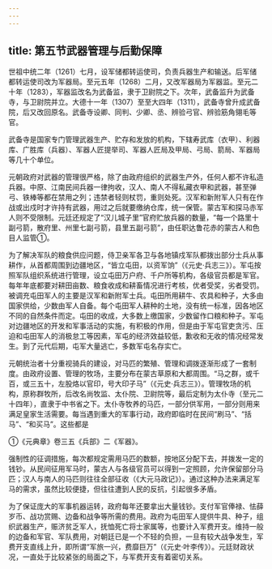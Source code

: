 ```yaml
---
---
---
```

title: 第五节武器管理与后勤保障
---



世祖中统二年（1261）七月，设军储都转运使司，负责兵器生产和输送。后军储都转运使司改为军器局。至元五年（1268）二月，又改军器局为军器监。至元二十年（1283），军器监改名为武备监，隶于卫尉院之下。次年，武备监升为武备寺，与卫尉院并立。大德十一年（1307）至至大四年（1311），武备寺曾升成武备院，后又改回原名。武备寺设卿、同判、少卿、丞、辨验弓官、辨验筋角翎毛等官。

武备寺是国家专门管理武器生产、贮存和发放的机构，下辖寿武库（衣甲）、利器库、广胜库（兵器）、军器人匠提举司、军器人匠局及甲局、弓局、箭局、军器局等几十个单位。

元朝政府对武器的管理很严格，除了由政府组织的武器生产外，任何人都不许私造兵器。中原、江南民间兵器一律拘收，汉人、南人不得私藏衣甲和武器，甚至弹弓、铁棒等都在禁用之列；违禁者轻则杖罚，重则处死。汉军和新附军人只有在作战或出戍时才许持有武器，用过之后就要缴纳仓库，统一保管。蒙古军和探马赤军人则不受限制。元廷还规定了“汉儿城子里”官府贮放兵器的数量，“每一个路里十副弓箭，散府里、州里七副弓箭，县里五副弓箭”，由任职达鲁花赤的蒙古人和色目人监管①。

为了解决军队的粮食供应问题，侍卫亲军各卫与各地镇戍军队都拨出部分士兵从事耕作，从首都周围到边疆地区，“皆立屯田，以资军饷”（《元史·兵志三》）。军屯按照军队组织系统进行管理，设立屯田万户府、千户所等机构，各级官员都是军官。每年年底都要对耕田亩数、粮食收成和耕畜情况进行考核，优者受奖，劣者受罚。被调充屯田军人的主要是汉军和新附军士兵。屯田所用耕牛、农具和种子，大多由国家供给，少数由军人自备。每个屯田军人耕种的土地，没有统一标准，因各地区不同的自然条件而定。屯田的收成，大多数上缴国家，少数留作口粮和种子。军屯对边疆地区的开发和军事活动的实施，有积极的作用，但是由于军屯官吏贪污、压迫和屯田军人的消极怠工等因素，军屯的经济效益较低，歉收和无收的情况经常发生。到了元代后期，屯军大量逃亡，多数军屯名存实亡。

元朝统治者十分重视骑兵的建设，对马匹的繁殖、管理和调拨逐渐形成了一套制度。由政府设置、管理的牧场，主要分布在蒙古草原和大都周围。“马之群，或千百，或三五十，左股烙以官印，号大印子马”（《元史·兵志三》）。管理牧场的机构，原称群牧所，后改名尚牧监、太仆院、卫尉院等，最后定制为太仆寺（至元二十四年），直隶于中书省之下。太仆寺牧养的马匹，一部分供军用，一部分则用来满足皇家生活需要。每当遇到重大的军事行动，政府即临时在民间“刷马”、“括马”、“和买马”。这些都是

①《元典章》卷三五《兵部》二《军器》。

强制性的征调措施，每次都规定需用马匹的数额，按地区分配下去，并拨发一定的钱钞。从民间征用军马时，蒙古人与各级官员可以得到一定照顾，允许保留部分马匹；汉人与南人的马匹则往往全部征收（《大元马政记》）。通过这种办法来满足军马的需求，虽然比较便捷，但往往遭到人民的反抗，引起很多矛盾。

为了保证庞大的军事机器运转，政府每年还要拿出大量钱钞。支付军官俸禄、怯薛岁币、战功赏赐、边备和战争等所需的费用。政府为屯田军人提供牛具、种子，组织武器生产，赈济贫乏军人，抚恤死亡将士家属等，也要计入军费开支。维持一般的边备和军官、军队费用，对朝廷已是一个不轻的负担，一旦有较大战争发生，军费开支直线上升，即所谓“军旅一兴，费靡巨万”（《元史·叶李传》）。元廷财政状况，一直处于比较紧张的局面之下，与军费开支有着密切关系。